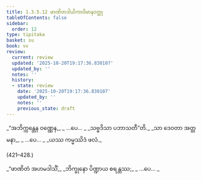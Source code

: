 ```yaml
---
title: 1.3.5.12 ဖာဏိတဒါယိကာဝိမာနဝတ္ထု
tableOfContents: false
sidebar:
  order: 12
type: tipitaka
basket: su
book: vv
review:
  current: review
  updated: '2025-10-20T19:17:36.830107'
  updated_by: ''
  notes: ''
  history:
  - state: review
    date: '2025-10-20T19:17:36.830107'
    updated_by: ''
    notes: ''
    previous_state: draft
---
```



<DynamicBreadcrumb />


<ReviewStatus review={frontmatter.review} showDetails={true} />

<HypothesisAnnotation frontmatter={frontmatter} />

<Division number="417–419" book="vv" e="ch" v="19" p="45">

<Paragraph number="426" type="verses" book="vv">
_“အဘိက္ကန္တေန ဝဏ္ဏေန,_  
_ …ပေ… _  
_သဗ္ဗဒိသာ ပဘာသတီ”တိ._  

</Paragraph>

</Division>
<Division number="420" book="vv" e="ch" v="19" p="45">

<Paragraph number="427" type="verses" book="vv">
_သာ ဒေဝတာ အတ္တမနာ,_  
_ …ပေ… _  
_ယဿ ကမ္မဿိဒံ ဖလံ._  


(421–428.)
</Paragraph>

<Paragraph number="428" type="verses" book="vv">
_“ဖာဏိတံ အဟမဒါသိံ,_  
_ဘိက္ခုနော ပိဏ္ဍာယ စရန္တဿ;_  
_ …ပေ… _
</Paragraph>
</Division>